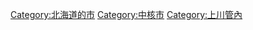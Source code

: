 {{DEFAULTSORT:Asahikawa-shi}}
[[Category:北海道的市|Category:北海道的市]]
[[Category:中核市|Category:中核市]]
[[Category:上川管內|Category:上川管內]]